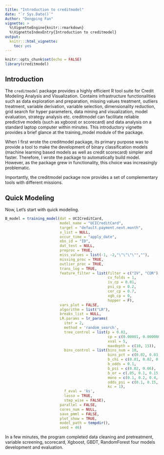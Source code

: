 ---
title: "Introduction to creditmodel"
date: "`r Sys.Date()`"
Author: "Dongping Fan"
vignette: >
  %\VignetteEngine{knitr::rmarkdown}
  %\VignetteIndexEntry{Introduction to creditmodel}
output:
  knitr:::html_vignette:
    toc: yes
---
```{r setup, include = FALSE}
knitr::opts_chunk$set(echo = FALSE)
library(creditmodel)
```
## Introduction

The `creditmodel` package provides a highly efficient R tool suite for Credit Modeling Analysis and Visualization. Contains infrastructure functionalities such as data exploration and preparation, missing values treatment, outliers treatment, variable derivation, variable selection, dimensionality reduction, grid search for hyper parameters, data mining and visualization, model evaluation, strategy analysis etc. 
creditmodel can facilitate reliable predictive models (such as xgboost or scorecard) and data analysis on a standard laptop computer within minutes.
This introductory vignette provides a brief glance at the training_model module of the package.

When I first wrote the creditmodel package, its primary purpose was to provide a tool to make the development of binary classification models (machine learning based models as well as credit scorecard) simpler and faster. Therefore, I wrote the package to automatically build model. However, as the package grew in functionality, this choice was increasingly problematic.

Importantly, the creditmodel package now provides a set of complementary tools with different missions.

## Quick Modeling

Now, Let's start with quick modeling.

```{r fig.width = 10}

B_model = training_model(dat = UCICreditCard,
                         model_name = "UCICreditCard",
                         target = "default.payment.next.month",
                         x_list = NULL,
                         occur_time = "apply_date",
                         obs_id = "ID",
                         dat_test = NULL,
                         preproc = TRUE,
                         miss_values = list(-1, -2,"\"\"\"\"",""),
                         missing_proc = TRUE,
                         outlier_proc = TRUE,
                         trans_log = TRUE,
                         feature_filter = list(filter = c("IV", "COR"),
                                               cv_folds = 1,
                                               iv_cp = 0.01,
                                               psi_cp = 0.2,
                                               cor_cp = 0.7,
                                               xgb_cp = 0,
                                               hopper = F),
                         vars_plot = FALSE,
                         algorithm = list("LR"),
                         breaks_list = NULL,
                         LR.params = lr_params(
                           iter = 2,
                           method = 'random_search',
                           tree_control = list(p = 0.02,
                                               cp = c(0.00001, 0.00000001),
                                               xval = 5,
                                               maxdepth = c(10, 15)),
                           bins_control = list(bins_num = 10,
                                               bins_pct = c(0.02, 0.03, 0.05),
                                               b_chi = c(0.01, 0.02, 0.03),
                                               b_odds = 0.1,
                                               b_psi = c(0.02, 0.06),
                                               b_or = c(.05, 0.1, 0.15, 0.2),
                                               mono = c(0.1, 0.2, 0.4, 0.5),
                                               odds_psi = c(0.1, 0.15, 0.2),
                                               kc = 1),
                           f_eval = 'ks',
                           lasso = TRUE,
                           step_wise = FALSE),
                         parallel = FALSE,
                         cores_num = NULL,
                         save_pmml = FALSE,
                         plot_show = TRUE,
                         model_path = tempdir(),
                         seed = 46)
```
In a few minutes, the program completed data cleaning and pretreatment, variable screening, scorecard, Xgboost, GBDT, RandomForest four models development and evaluation.
